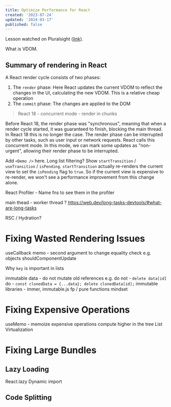 ```yaml
---
title: Optimize Performance for React
created: '2023-07-24'
updated: '2024-03-17'
published: false
---
```


Lesson watched on Pluralsight ([link](https://app.pluralsight.com/library/courses/optimize-performance-react/table-of-contents)).

What is VDOM.

## Summary of rendering in React

A React render cycle consists of two phases:

1. The `render` phase: Here React updates the current VDOM to reflect the changes in the UI, calculating the new VDOM. This is a relative cheap operation
2. The `commit` phase: The changes are applied to the DOM

> React 18 - concurrent mode - render in chunks

Before React 18, the render phase was "synchronous", meaning that when a render cycle started, it was guaranteed to finish, blocking the main thread. In React 18 this is no longer the case. The render phase can be interrupted by other tasks, such as user input or network requests. React calls this concurrent mode. In this mode, we can mark some updates as "non-urgent", allowing their render phase to be interrupted.

Add `<Demo />` here. Long list filtering? Show `startTransition` / `useTransition` / `isPending`.
`startTransition` actually re-renders the current view to set the `isPending` flag to `true`. So if the current view is expensive to re-render, we won't see a performance improvement from this change alone.

React Profiler - Name fns to see them in the profiler

main thead - worker thread ?
https://web.dev/long-tasks-devtools/#what-are-long-tasks

RSC / Hydration?

# Fixing Wasted Rendering Issues

useCallback
memo - second argument to change equality check e.g. objects
shouldComponentUpdate

Why `key` is important in lists

immutable data - do not mutate old references
e.g. do not - `delete data[id]`
do - `const clonedData = {...data}; delete clonedData[id];`
immutable libraries - immer, immutable.js
fp / pure functions mindset

# Fixing Expensive Operations

useMemo - memoize expensive operations
compute higher in the tree
List Virtualization

# Fixing Large Bundles

## Lazy Loading

React.lazy
Dynamic import

## Code Splitting
